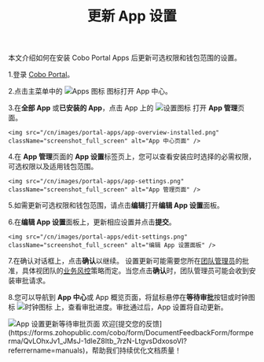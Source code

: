 ﻿---
title: "更新 App 设置"
sidebarTitle: "更新 App 设置"
description: "了解 App 设置的功能，帮助您优化 App 的使用体验。"
---

本文介绍如何在安装 Cobo Portal Apps 后更新可选权限和钱包范围的设置。

1.登录 [Cobo Portal](https://portal.cobo.com/login)。

2.点击主菜单中的 <img src="/en/images/common/icon_apps.svg" className="icon" alt="Apps 图标" /> 图标打开 App 中心。

3.在**全部 App** 或**已安装的 App**，点击 App 上的 <img src="/en/images/common/icon_advanced.svg" className="icon" alt="设置图标" /> 打开 **App 管理**页面。

    <img src="/cn/images/portal-apps/app-overview-installed.png" className="screenshot_full_screen" alt="App 中心页面" />

4.在 **App 管理**页面的 **App 设置**标签页上，您可以查看安装应时选择的必需权限，可选权限以及适用钱包范围。

    <img src="/cn/images/portal-apps/app-settings.png" className="screenshot_full_screen" alt="App 管理页面" />

5.如需更新可选权限和钱包范围，请点击**编辑**打开**编辑 App 设置**面板。

6.在**编辑 App 设置**面板上，更新相应设置并点击**提交**。

    <img src="/cn/images/portal-apps/edit-settings.png" className="screenshot_full_screen" alt="编辑 App 设置面板" />

7.在确认对话框上，点击**确认**以继续。
    <Note>设置更新可能需要您所在<a href="/cn/portal/organization/introduction">团队</a><a href="/cn/portal/organization/roles-and-permissions">管理员</a>的批准，具体视团队的<a href="/cn/portal/organization/governance-intro">业务风控</a>策略而定。当您点击<b>确认</b>时，团队管理员可能会收到安装审批请求。</Note>

8.您可以导航到 **App 中心**或 App 概览页面，将鼠标悬停在**等待审批**按钮或时钟图标 <img src="/en/images/portal-apps/icon-pending.png" className="icon" alt="时钟图标"></img> 上，查看审批进度。审批通过后，App 设置将自动更新。 

<img src="/cn/images/portal-apps/installing.png" className="screenshot_full_screen" alt="App 设置更新等待审批页面" />
<Tip>欢迎[提交您的反馈](https://forms.zohopublic.com/cobo/form/DocumentFeedbackForm/formperma/QvLOhxJv1_JMsJ-1dleZ8Itb_7rzN-LtgvsDdxosoVI?referrername=manuals)，帮助我们持续优化文档质量！</Tip>